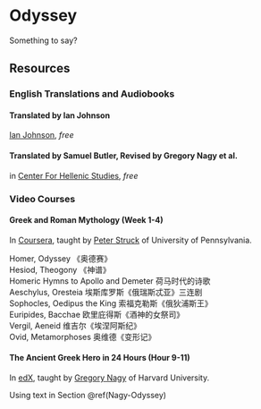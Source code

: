 # Odyssey

Something to say?

## Resources

### English Translations and Audiobooks

#### Translated by Ian Johnson

[Ian Johnson](https://records.viu.ca/~johnstoi/homer/odysseytofc.htm), *free*

#### Translated by Samuel Butler, Revised by Gregory Nagy et al.  {#Nagy-Odyssey}

in [Center For Hellenic Studies](http://chs.harvard.edu/CHS/article/display/5287), *free*


### Video Courses

#### Greek and Roman Mythology (Week 1-4)

In [Coursera](https://www.coursera.org/learn/mythology/home/welcome), taught by [Peter Struck](http://www.sas.upenn.edu/~struck/) of University of Pennsylvania. 

Homer, Odyssey 《奥德赛》  
Hesiod, Theogony 《神谱》  
Homeric Hymns to Apollo and Demeter 荷马时代的诗歌  
Aeschylus, Oresteia 埃斯库罗斯《俄瑞斯忒亚》三连剧  
Sophocles, Oedipus the King 索福克勒斯《俄狄浦斯王》  
Euripides, Bacchae 欧里庇得斯《酒神的女祭司》  
Vergil, Aeneid 维吉尔《埃涅阿斯纪》  
Ovid, Metamorphoses 奥维德《变形记》  


#### The Ancient Greek Hero in 24 Hours (Hour 9-11)

In [edX](https://courses.edx.org/courses/course-v1%3AHarvardX%2BHUM2x%2B2T2016/info), taught by [Gregory Nagy](http://chs.harvard.edu/CHS/article/display/1234) of Harvard University. 

Using text in Section \@ref(Nagy-Odyssey)



